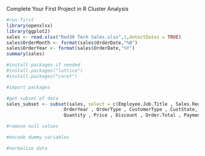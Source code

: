 Complete Your First Project in R
Cluster Analysis

```{r}
#run first
library(openxlsx)
library(ggplot2)
sales <- read.xlsx("Red30 Tech Sales.xlsx",1,detectDates = TRUE)
sales$OrderMonth <- format(sales$OrderDate,"%B")
sales$OrderYear <- format(sales$OrderDate,"%Y")
summary(sales)
```

```{r}
#install packages if needed
#install.packages("lattice")
#install.packages("caret")
```


```{r}
#import packages

```

```{r}
#get subset of data
sales_subset <- subset(sales, select = c(Employee.Job.Title , Sales.Region , OrderMonth,
                     OrderYear , OrderType , CustomerType , CustState, ProdCategory, 
                     Quantity , Price , Discount , Order.Total , Payment.Plan, Payment.Status))
```

```{r}
#remove null values

```


```{r}
#encode dummy variables

```


```{r}
#normalize data

```

